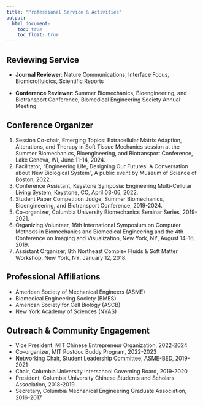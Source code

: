 ```yaml
---
title: "Professional Service & Activities"
output: 
  html_document:
    toc: true
    toc_float: true
---
```


## Reviewing Service

* **Journal Reviewer**: Nature Communications, Interface Focus, Biomicrofluidics, Scientific Reports

* **Conference Reviewer**: Summer Biomechanics, Bioengineering, and Biotransport Conference, Biomedical Engineering Society Annual Meeting

## Conference Organizer

1. Session Co-chair, Emerging Topics: Extracellular Matrix Adaption, Alterations, and Therapy in Soft Tissue Mechanics session at the Summer Biomechanics, Bioengineering, and Biotransport Conference, Lake Geneva, WI, June 11-14, 2024.
2. Facilitator, “Engineering Life, Designing Our Futures: A Conversation about New Biological System”, A public event by Museum of Science of Boston, 2022.
3. Conference Assistant, Keystone Symposia: Engineering Multi-Cellular Living System, Keystone, CO, April 03-06, 2022.
4. Student Paper Competition Judge, Summer Biomechanics, Bioengineering, and Biotransport Conference, 2019-2024.
5. Co-organizer, Columbia University Biomechanics Seminar Series, 2019-2021.
6. Organizing Volunteer, 16th International Symposium on Computer Methods in Biomechanics and Biomedical Engineering and the 4th Conference on Imaging and Visualization, New York, NY, August 14-16, 2019.
7. Assistant Organizer, 8th Northeast Complex Fluids & Soft Matter Workshop, New York, NY, January 12, 2018.

## Professional Affiliations

* American Society of Mechanical Engineers (ASME)
* Biomedical Engineering Society (BMES)
* American Society for Cell Biology (ASCB)
* New York Academy of Sciences (NYAS)

## Outreach & Community Engagement

* Vice President, MIT Chinese Entrepreneur Organization, 2022-2024
* Co-organizer, MIT Postdoc Buddy Program, 2022-2023
* Networking Chair, Student Leadership Committee, ASME-BED, 2019-2021
* Chair, Columbia University Interschool Governing Board, 2019-2020
* President, Columbia University Chinese Students and Scholars Association, 2018-2019
* Secretary, Columbia Mechanical Engineering Graduate Association, 2016-2017

